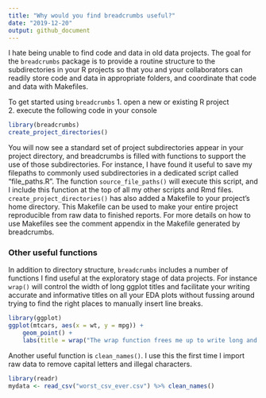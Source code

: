 ```yaml
---
title: "Why would you find breadcrumbs useful?"
date: "2019-12-20"
output: github_document
---
```


I hate being unable to find code and data in old data projects. The goal for the `breadcrumbs` package is to provide a routine structure to the subdirectories in your R projects so that you and your collaborators can readily store code and data in appropriate folders, and coordinate that code and data with Makefiles. 

To get started using `breadcrumbs`
1. open a new or existing R project  
2. execute the following code in your console  
```r
library(breadcrumbs)
create_project_directories()
```

You will now see a standard set of project subdirectories appear in your project directory, and breadcrumbs is filled with functions to support the use of those subdirectories. For instance, I have found it useful to save my filepaths to commonly used subdirectories in a dedicated script called "file_paths.R". The function `source_file_paths()` will execute this script, and I include this function at the top of all my other scripts and Rmd files. `create_project_directories()` has also added a Makefile to your project's home directory. This Makefile can be used to make your entire project reproducible from raw data to finished reports. For more details on how to use Makefiles see the comment appendix in the Makefile generated by breadcrumbs. 

### Other useful functions
In addition to directory structure, `breadcrumbs` includes a number of functions I find useful at the exploratory stage of data projects. For instance `wrap()` will control the width of long ggplot titles and facilitate your writing accurate and informative titles on all your EDA plots without fussing around trying to find the right places to manually insert line breaks. 
```r
library(ggplot)
ggplot(mtcars, aes(x = wt, y = mpg)) + 
	geom_point() + 
	labs(title = wrap("The wrap function frees me up to write long and informative titles on my plots without having to troubleshoot the placement of linebreaks. This is useful since I often forget what I once found useful about a plot.", 60))
```

Another useful function is `clean_names()`. I use this the first time I import raw data to remove capital letters and illegal characters. 
```r
library(readr)
mydata <- read_csv("worst_csv_ever.csv") %>% clean_names()
```

